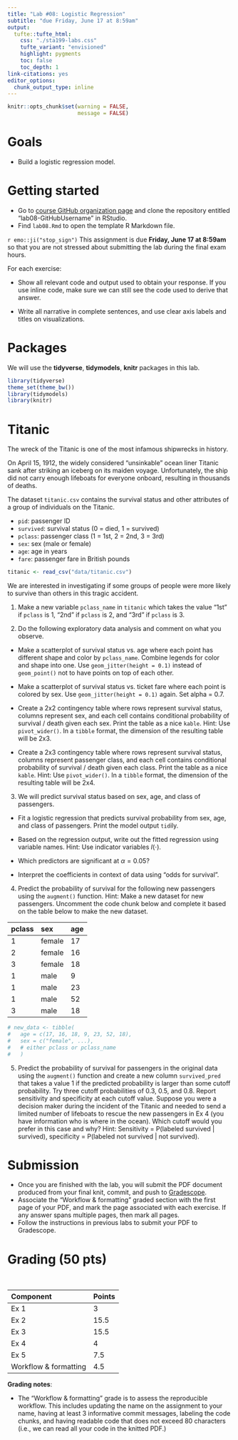 ```yaml
---
title: "Lab #08: Logistic Regression"
subtitle: "due Friday, June 17 at 8:59am"
output: 
  tufte::tufte_html:
    css: "./sta199-labs.css"
    tufte_variant: "envisioned"
    highlight: pygments
    toc: false
    toc_depth: 1
link-citations: yes
editor_options: 
  chunk_output_type: inline
---
```


```r
knitr::opts_chunk$set(warning = FALSE, 
                      message = FALSE)
```

# Goals

- Build a logistic regression model.

# Getting started

- Go to [course GitHub organization page](https://github.com/sta199-summer22) and clone the repository entitled "lab08-GitHubUsername" in RStudio. 
- Find `lab08.Rmd` to open the template R Markdown file. 

`r emo::ji("stop_sign")` This assignment is due **Friday, June 17 at 8:59am** so that you are not stressed about submitting the lab during the final exam hours. 

For each exercise:

- Show all relevant code and output used to obtain your response. If you use inline code, make sure we can still see the code used to derive that answer.

- Write all narrative in complete sentences, and use clear axis labels and titles on visualizations.

# Packages 

We will use the **tidyverse**, **tidymodels**, **knitr** packages in this lab.

```r
library(tidyverse)
theme_set(theme_bw())
library(tidymodels)
library(knitr)
```

# Titanic

The wreck of the Titanic is one of the most infamous shipwrecks in history. 

On April 15, 1912, the widely considered "unsinkable" ocean liner Titanic sank after striking an iceberg on its maiden voyage. Unfortunately, the ship did not carry enough lifeboats for everyone onboard, resulting in thousands of deaths. 

The dataset `titanic.csv` contains the survival status and other attributes of 
a group of individuals on the Titanic.

- `pid`: passenger ID
- `survived`: survival status  (0 = died, 1 = survived)
- `pclass`: passenger class (1 = 1st, 2 = 2nd, 3 = 3rd)
- `sex`: sex (male or female)
- `age`: age in years
- `fare`: passenger fare in British pounds

```r
titanic <- read_csv("data/titanic.csv")
```

We are interested in investigating if some groups of people were more likely to survive than others in this tragic accident. 

1. Make a new variable `pclass_name` in `titanic` which takes the value "1st" if `pclass` is 1, "2nd" if `pclass` is 2, and "3rd" if `pclass` is 3. 

2. Do the following exploratory data analysis and comment on what you observe.

- Make a scatterplot of survival status vs. age where each point has different shape and color by `pclass_name`. Combine legends for color and shape into one. Use `geom_jitter(height = 0.1)` instead of `geom_point()` not to have points on top of each other. 

- Make a scatterplot of survival status vs. ticket fare where each point is colored by sex. Use `geom_jitter(height = 0.1)` again. Set alpha = 0.7.

- Create a 2x2 contingency table where rows represent survival status, columns represent sex, and each cell contains conditional probability of survival / death given each sex. Print the table as a nice `kable`. Hint: Use `pivot_wider()`. In a `tibble` format, the dimension of the resulting table will be 2x3. 

- Create a 2x3 contingency table where rows represent survival status, columns represent passenger class, and each cell contains conditional probability of survival / death given each class. Print the table as a nice `kable`. Hint: Use `pivot_wider()`. In a `tibble` format, the dimension of the resulting table will be 2x4. 

3. We will predict survival status based on sex, age, and class of passengers. 

- Fit a logistic regression that predicts survival probability from sex, age, and class of passengers. Print the model output `tid`ily.

- Based on the regression output, write out the fitted regression using variable names. Hint: Use indicator variables $I(\cdot)$. 

- Which predictors are significant at $\alpha = 0.05$? 

- Interpret the coefficients in context of data using "odds for survival". 

4. Predict the probability of survival for the following new passengers using the `augment()` function. Hint: Make a new dataset for new passengers. Uncomment the code chunk below and complete it based on the table below to make the new dataset. 

| pclass |   sex   | age |
|:-------|:--------|:----|
|   1    |  female |  17 |
|   2    |  female |  16 |
|   3    |  female |  18 |
|   1    |   male  |  9  |
|   1    |   male  |  23 |
|   1    |   male  |  52 |
|   3    |   male  |  18 |

```r
# new_data <- tibble(
#   age = c(17, 16, 18, 9, 23, 52, 18),
#   sex = c("female", ...),
#   # either pclass or pclass_name
#   )
```

5. Predict the probability of survival for passengers in the original data using the `augment()` function and create a new column `survived_pred` that takes a value 1 if the predicted probability is larger than some cutoff probability. Try three cutoff probabilities of 0.3, 0.5, and 0.8. Report sensitivity and specificity at each cutoff value. Suppose you were a decision maker during the incident of the Titanic and needed to send a limited number of lifeboats to rescue the new passengers in Ex 4 (you have information who is where in the ocean). Which cutoff would you prefer in this case and why? Hint: Sensitivity = P(labeled survived | survived), specificity = P(labeled not survived | not survived).

# Submission

- Once you are finished with the lab, you will submit the PDF document produced from your final knit, commit, and push to [Gradescope](https://www.gradescope.com/courses/385955).
- Associate the "Workflow & formatting" graded section with the first page of your PDF, and mark the page associated with each exercise. If any answer spans multiple pages, then mark all pages.
- Follow the instructions in previous labs to submit your PDF to Gradescope.

# Grading (50 pts)

<br>

| Component             | Points |
|:----------------------|:-------|
| Ex 1                  |   3    |
| Ex 2                  |   15.5 |
| Ex 3                  |   15.5 |
| Ex 4                  |   4    |
| Ex 5                  |   7.5  |
| Workflow & formatting |   4.5  |

**Grading notes**:

-   The "Workflow & formatting" grade is to assess the reproducible workflow. This includes updating the name on the assignment to your name, having at least 3 informative commit messages, labeling the code chunks, and having readable code that does not exceed 80 characters (i.e., we can read all your code in the knitted PDF.)

